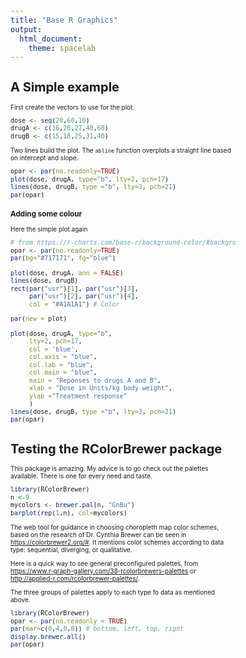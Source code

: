 ```yaml
---
title: "Base R Graphics"
output:
  html_document: 
    theme: spacelab
---
```


<style type="text/css">
body, td {
   font-size: 10px;
}
code.r{
  font-size: 10px;
}
pre {
  font-size: 14px
}
</style>


# A Simple example

First create the vectors to use for the plot.

```r
dose <- seq(20,60,10)
drugA <- c(16,20,27,40,60)
drugB <- c(15,18,25,31,40)
```

Two lines build the plot. The `abline` function overplots a straight line based on intercept and slope.

```r
opar <- par(no.readonly=TRUE)
plot(dose, drugA, type="b", lty=2, pch=17)
lines(dose, drugB, type ="b", lty=3, pch=21)
par(opar)
```


### Adding some colour

Here the simple plot again 

```r
# from https://r-charts.com/base-r/background-color/#background-color-plot
opar <- par(no.readonly=TRUE)
par(bg="#717171", fg="blue")

plot(dose, drugA, ann = FALSE)
lines(dose, drugB)
rect(par("usr")[1], par("usr")[3],
     par("usr")[2], par("usr")[4],
     col = "#A1A1A1") # Color

par(new = plot)

plot(dose, drugA, type="b",
     lty=2, pch=17,
     col = 'blue',
     col.axis = "blue",
     col.lab = "blue",
     col.main = "blue",
     main = "Reponses to drugs A and B",
     xlab = "Dose in Units/kg body weight",
     ylab ="Treatment response"
     )
lines(dose, drugB, type ="b", lty=3, pch=21)
par(opar)
```

# Testing the RColorBrewer package

This package is amazing. My advice is to go check out the palettes available.
There is one for every need and taste.


```r
library(RColorBrewer)
n <-9
mycolors <- brewer.pal(n, "GnBu")
barplot(rep(1,n), col=mycolors)
```

The web tool for guidance in choosing choropleth map color schemes, based on the research of Dr. Cynthia Brewer can be seen in <https://colorbrewer2.org/#>. It mentions color schemes according to data  type: sequential, diverging, or qualitative.


Here is a quick way to see general preconfigured palettes, from <https://www.r-graph-gallery.com/38-rcolorbrewers-palettes> or <http://applied-r.com/rcolorbrewer-palettes/>.

The three groups of palettes apply to each type fo data as mentioned above.


```r
library(RColorBrewer)
opar <- par(no.readonly = TRUE)
par(mar=c(0,4,0,8)) # bottom, left, top, right
display.brewer.all()
par(opar)
```
